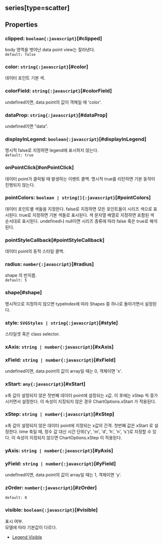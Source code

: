 ## series[type=scatter]

## Properties

### clipped: `boolean{:javascript}`[#clipped]
body 영역을 벗어난 data point view는 잘라낸다.  
`default: false`  

### color: `string{:javascript}`[#color]
데이터 포인트 기본 색.  

### colorField: `string{:javascript}`[#colorField]
undefined이면, data point의 값이 객체일 때 'color'.  

### dataProp: `string{:javascript}`[#dataProp]
undefined이면 "data".  

### displayInLegend: `boolean{:javascript}`[#displayInLegend]
명시적 false로 지정하면 legend에 표시하지 않는다.  
`default: true`  

### onPointClick[#onPointClick]
데이터 point가 클릭될 때 발생하는 이벤트 콜백.
명시적 true를 리턴하면 기본 동작이 진행되지 않는다.  

### pointColors: `boolean | string[]{:javascript}`[#pointColors]
데이터 포인트별 색들을 지정한다.
false로 지정하면 모든 포인트들이 시리즈 색으로 표시된다.
true로 지정하면 기본 색들로 표시된다.
색 문자열 배열로 지정하면 포함된 색 순서대로 표시된다.
undefined나 null이면 시리즈 종류에 따라 false 혹은 true로 해석된다.  

### pointStyleCallback[#pointStyleCallback]
데이터 point의 동적 스타일 콜백.  

### radius: `number{:javascript}`[#radius]
shape 의 반지름.  
`default: 5`  

### shape[#shape]
명시적으로 지정하지 않으면 typeIndex에 따라 Shapes 중 하나로 돌아가면서 설정된다.  



### style: `SVGStyles | string{:javascript}`[#style]
스타일셋 혹은 class selector.  

### xAxis: `string | number{:javascript}`[#xAxis]

### xField: `string | number{:javascript}`[#xField]
undefined이면, data point의 값이 array일 때는 0, 객체이면 'x'.  

### xStart: `any{:javascript}`[#xStart]
x축 값이 설정되지 않은 첫번째 데이터 point에 설정되는 x값.
이 후에는  xStep 씩 증가시키면서 설정한다.
이 속성이 지징되지 않은 경우  ChartOptions.xStart 가 적용된다.  

### xStep: `string | number{:javascript}`[#xStep]
x축 값이 설정되지 않은 데이터 point에 지정되는 x값의 간격.
첫번째 값은  xStart 로 설정한다.
time 축일 때, 정수 값 대신 시간 단위('y', 'm', 'd', 'h', 'n', 's')로 지정할 수 있다.
이 속성이 지정되지 않으면  ChartOptions.xStep 이 적용된다.  

### yAxis: `string | number{:javascript}`[#yAxis]

### yField: `string | number{:javascript}`[#yField]
undefined이면, data point의 값이 array일 때는 1, 객체이면 'y'.  

### zOrder: `number{:javascript}`[#zOrder]
`default: 0`  

### visible: `boolean{:javascript}`[#visible]
표시 여부.\
모델에 따라 기본값이 다르다.
- [Legend Visible](https:/jsfiddle.net/gh/get/library/pure/realgrid/realchart-demo/tree/master/common/legend-visible)  
